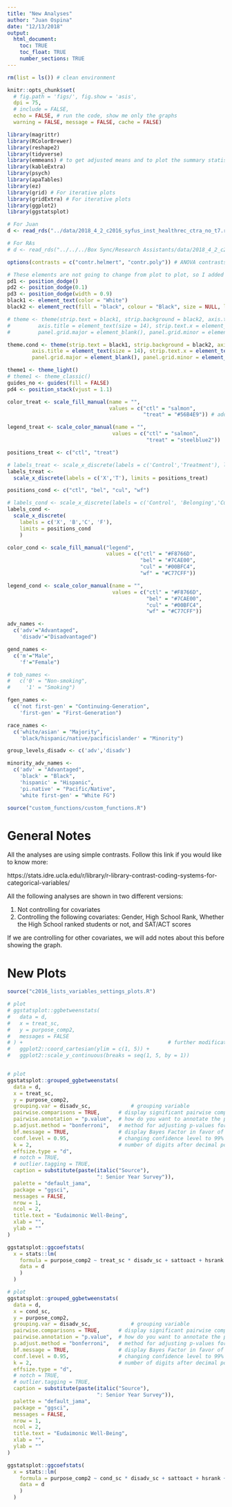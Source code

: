 ```yaml
---
title: "New Analyses"
author: "Juan Ospina"
date: "12/13/2018"
output: 
  html_document:
    toc: TRUE
    toc_float: TRUE
    number_sections: TRUE
---
```


```r
rm(list = ls()) # clean environment
```

```r
knitr::opts_chunk$set(
  # fig.path = 'figs/', fig.show = 'asis', 
  dpi = 75, 
  # include = FALSE, 
  echo = FALSE, # run the code, show me only the graphs
  warning = FALSE, message = FALSE, cache = FALSE)
```

```r
library(magrittr)
library(RColorBrewer)
library(reshape2)
library(tidyverse)
library(emmeans) # to get adjusted means and to plot the summary statistics of models
library(kableExtra)
library(psych)
library(apaTables)
library(ez)
library(grid) # For iterative plots
library(gridExtra) # For iterative plots
library(ggplot2)
library(ggstatsplot)
```

```r
# For Juan
d <- read_rds("../data/2018_4_2_c2016_syfus_inst_healthrec_ctra_no_t7.rds")

# For RAs
# d <- read_rds("../../../Box Sync/Research Assistants/data/2018_4_2_c2016_syfus_inst_healthrec_ctra_no_t7.rds")

options(contrasts = c("contr.helmert", "contr.poly")) # ANOVA contrasts
```

```r
# These elements are not going to change from plot to plot, so I added them here so we don't have to copy paste unnecesary code
pd1 <- position_dodge()
pd2 <- position_dodge(0.1)
pd3 <- position_dodge(width = 0.9)
black1 <- element_text(color = "White")
black2 <- element_rect(fill = "black", colour = "Black", size = NULL, linetype = NULL, color = "Black", inherit.blank = FALSE)

# theme <- theme(strip.text = black1, strip.background = black2, axis.text = element_text(size = 14),
#         axis.title = element_text(size = 14), strip.text.x = element_text(size = 14, colour = "white"),
#         panel.grid.major = element_blank(), panel.grid.minor = element_blank())

theme.cond <- theme(strip.text = black1, strip.background = black2, axis.text = element_text(size = 12),
        axis.title = element_text(size = 14), strip.text.x = element_text(size = 14, colour = "white"),
        panel.grid.major = element_blank(), panel.grid.minor = element_blank())

theme1 <- theme_light()
# theme1 <- theme_classic()
guides_no <- guides(fill = FALSE)
pd4 <- position_stack(vjust = 1.1)

color_treat <- scale_fill_manual(name = "", 
                                 values = c("ctl" = "salmon", 
                                            "treat" = "#56B4E9")) # add only to graphs between treatment and control

legend_treat <- scale_color_manual(name = "", 
                                  values = c("ctl" = "salmon", 
                                             "treat" = "steelblue2"))

positions_treat <- c("ctl", "treat")

# labels_treat <- scale_x_discrete(labels = c('Control','Treatment'), limits = positions_treat)
labels_treat <- 
  scale_x_discrete(labels = c('X','T'), limits = positions_treat)

positions_cond <- c("ctl", "bel", "cul", "wf")

# labels_cond <- scale_x_discrete(labels = c('Control', 'Belonging','Culture', 'Wise\nFeedback'), limits = positions_cond)
labels_cond <- 
  scale_x_discrete(
    labels = c('X', 'B','C', 'F'), 
    limits = positions_cond
    )

color_cond <- scale_fill_manual("legend", 
                                values = c("ctl" = "#F8766D", 
                                           "bel" = "#7CAE00", 
                                           "cul" = "#00BFC4", 
                                           "wf" = "#C77CFF"))

legend_cond <- scale_color_manual(name = "", 
                                  values = c("ctl" = "#F8766D", 
                                             "bel" = "#7CAE00", 
                                             "cul" = "#00BFC4", 
                                             "wf" = "#C77CFF"))

adv_names <- 
  c('adv'="Advantaged",
    'disadv'="Disadvantaged")

gend_names <- 
  c('m'="Male",
    'f'="Female")

# tob_names <-
#   c('0' = "Non-smoking",
#     '1' = "Smoking")

fgen_names <-
  c('not first-gen' = "Continuing-Generation",
    'first-gen' = "First-Generation")

race_names <-
  c('white/asian' = "Majority",
    'black/hispanic/native/pacificislander' = "Minority")

group_levels_disadv <- c('adv','disadv')

minority_adv_names <- 
  c('adv' = "Advantaged",
    'black' = "Black",
    'hispanic' = "Hispanic",
    'pi.native' = "Pacific/Native",
    'white first-gen' = "White FG")
```


```r
source("custom_functions/custom_functions.R")
```

# General Notes

All the analyses are using simple contrasts. Follow this link if you would like to know more:

https://stats.idre.ucla.edu/r/library/r-library-contrast-coding-systems-for-categorical-variables/

All the following analyses are shown in two different versions: 

1.    Not controlling for covariates
1.    Controlling the following covariates: Gender, High School Rank, Whether the High School ranked students or not, and SAT/ACT scores

If we are controlling for other covariates, we will add notes about this before showing the graph.

# New Plots

```r
source("c2016_lists_variables_settings_plots.R")
```

```r
# plot
# ggstatsplot::ggbetweenstats(
#   data = d, 
#   x = treat_sc, 
#   y = purpose_comp2,
#   messages = FALSE
# ) +                                               # further modification outside of ggstatsplot
#   ggplot2::coord_cartesian(ylim = c(1, 5)) + 
#   ggplot2::scale_y_continuous(breaks = seq(1, 5, by = 1)) 


# plot
ggstatsplot::grouped_ggbetweenstats(
  data = d, 
  x = treat_sc, 
  y = purpose_comp2,
  grouping.var = disadv_sc,             # grouping variable
  pairwise.comparisons = TRUE,      # display significant pairwise comparisons
  pairwise.annotation = "p.value",  # how do you want to annotate the pairwise comparisons
  p.adjust.method = "bonferroni",   # method for adjusting p-values for multiple comparisons
  bf.message = TRUE,                # display Bayes Factor in favor of the null hypothesis
  conf.level = 0.95,                # changing confidence level to 99%
  k = 2,                            # number of digits after decimal point
  effsize.type = "d",
  # notch = TRUE,
  # outlier.tagging = TRUE,
  caption = substitute(paste(italic("Source"), 
                             ": Senior Year Survey")),
  palette = "default_jama",
  package = "ggsci",
  messages = FALSE,
  nrow = 1,
  ncol = 2,
  title.text = "Eudaimonic Well-Being",
  xlab = "",
  ylab = ""
)

ggstatsplot::ggcoefstats(
  x = stats::lm(
    formula = purpose_comp2 ~ treat_sc * disadv_sc + sattoact + hsrank + gender + hsrank_no,
    data = d
    )
  )
```

```r
# plot
ggstatsplot::grouped_ggbetweenstats(
  data = d, 
  x = cond_sc, 
  y = purpose_comp2,
  grouping.var = disadv_sc,             # grouping variable
  pairwise.comparisons = TRUE,      # display significant pairwise comparisons
  pairwise.annotation = "p.value",  # how do you want to annotate the pairwise comparisons
  p.adjust.method = "bonferroni",   # method for adjusting p-values for multiple comparisons
  bf.message = TRUE,                # display Bayes Factor in favor of the null hypothesis
  conf.level = 0.95,                # changing confidence level to 99%
  k = 2,                            # number of digits after decimal point
  effsize.type = "d",
  # notch = TRUE,
  # outlier.tagging = TRUE,
  caption = substitute(paste(italic("Source"), 
                             ": Senior Year Survey")),
  palette = "default_jama",
  package = "ggsci",
  messages = FALSE,
  nrow = 1,
  ncol = 2,
  title.text = "Eudaimonic Well-Being",
  xlab = "",
  ylab = ""
)

ggstatsplot::ggcoefstats(
  x = stats::lm(
    formula = purpose_comp2 ~ cond_sc * disadv_sc + sattoact + hsrank + gender + hsrank_no,
    data = d
    )
  )
```


